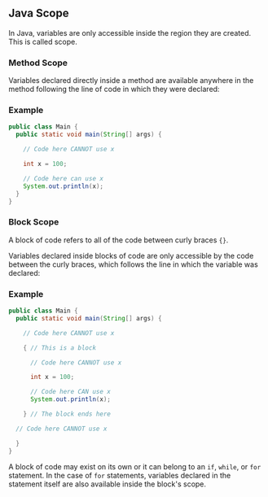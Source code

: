 ## Java Scope

In Java, variables are only accessible inside the region they are created. This is called scope.

### Method Scope
Variables declared directly inside a method are available anywhere in the method following the line of code in which they were declared:

### Example
```java
public class Main {
  public static void main(String[] args) {

    // Code here CANNOT use x

    int x = 100;

    // Code here can use x
    System.out.println(x);
  }
}
```

### Block Scope
A block of code refers to all of the code between curly braces `{}`.

Variables declared inside blocks of code are only accessible by the code between the curly braces, which follows the line in which the variable was declared:

### Example
```java
public class Main {
  public static void main(String[] args) {

    // Code here CANNOT use x

    { // This is a block

      // Code here CANNOT use x

      int x = 100;

      // Code here CAN use x
      System.out.println(x);

    } // The block ends here

  // Code here CANNOT use x

  }
}
```

A block of code may exist on its own or it can belong to an `if`, `while`, or `for` statement. In the case of `for` statements, variables declared in the statement itself are also available inside the block's scope.
